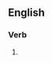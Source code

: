 ==English==

===Verb===
{{head|en|present participle}}

# {{present participle of|overawe|lang=en|nocat=1}}